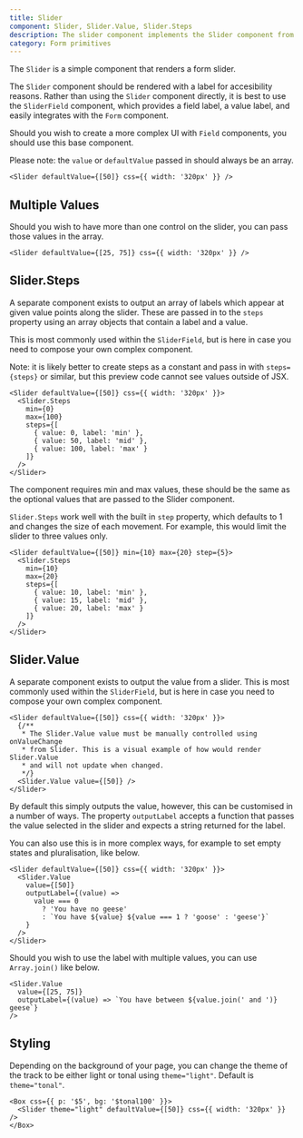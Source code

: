 ```yaml
---
title: Slider
component: Slider, Slider.Value, Slider.Steps
description: The slider component implements the Slider component from Radix, with default styling and the CSS prop.
category: Form primitives
---
```


The `Slider` is a simple component that renders a form slider.

The `Slider` component should be rendered with a label for accesibility reasons. Rather than using the `Slider` component directly, it is best to use the `SliderField` component, which provides a field label, a value label, and easily integrates with the `Form` component.

Should you wish to create a more complex UI with `Field` components, you should use this base component.

Please note: the `value` or `defaultValue` passed in should always be an array.

```tsx preview
<Slider defaultValue={[50]} css={{ width: '320px' }} />
```

## Multiple Values

Should you wish to have more than one control on the slider, you can pass those values in the array.

```tsx preview
<Slider defaultValue={[25, 75]} css={{ width: '320px' }} />
```

## Slider.Steps

A separate component exists to output an array of labels which appear at given value points along the slider. These are passed in to the `steps` property using an array objects that contain a label and a value.

This is most commonly used within the `SliderField`, but is here in case you need to compose your own complex component.

Note: it is likely better to create steps as a constant and pass in with `steps={steps}` or similar, but this preview code cannot see values outside of JSX.

```tsx preview
<Slider defaultValue={[50]} css={{ width: '320px' }}>
  <Slider.Steps
    min={0}
    max={100}
    steps={[
      { value: 0, label: 'min' },
      { value: 50, label: 'mid' },
      { value: 100, label: 'max' }
    ]}
  />
</Slider>
```

The component requires min and max values, these should be the same as the optional values that are passed to the Slider component.

`Slider.Steps` work well with the built in `step` property, which defaults to 1 and changes the size of each movement. For example, this would limit the slider to three values only.

```tsx
<Slider defaultValue={[50]} min={10} max={20} step={5}>
  <Slider.Steps
    min={10}
    max={20}
    steps={[
      { value: 10, label: 'min' },
      { value: 15, label: 'mid' },
      { value: 20, label: 'max' }
    ]}
  />
</Slider>
```

## Slider.Value

A separate component exists to output the value from a slider. This is most commonly used within the `SliderField`, but is here in case you need to compose your own complex component.

```tsx preview
<Slider defaultValue={[50]} css={{ width: '320px' }}>
  {/**
   * The Slider.Value value must be manually controlled using onValueChange
   * from Slider. This is a visual example of how would render Slider.Value
   * and will not update when changed.
   */}
  <Slider.Value value={[50]} />
</Slider>
```

By default this simply outputs the value, however, this can be customised in a number of ways. The property `outputLabel` accepts a function that passes the value selected in the slider and expects a string returned for the label.

You can also use this is in more complex ways, for example to set empty states and pluralisation, like below.

```tsx
<Slider defaultValue={[50]} css={{ width: '320px' }}>
  <Slider.Value
    value={[50]}
    outputLabel={(value) =>
      value === 0
        ? 'You have no geese'
        : `You have ${value} ${value === 1 ? 'goose' : 'geese'}`
    }
  />
</Slider>
```

Should you wish to use the label with multiple values, you can use `Array.join()` like below.

```tsx
<Slider.Value
  value={[25, 75]}
  outputLabel={(value) => `You have between ${value.join(' and ')} geese`}
/>
```

## Styling

Depending on the background of your page, you can change the theme of the track to be either light or tonal using `theme="light"`. Default is `theme="tonal"`.

```tsx preview
<Box css={{ p: '$5', bg: '$tonal100' }}>
  <Slider theme="light" defaultValue={[50]} css={{ width: '320px' }} />
</Box>
```
